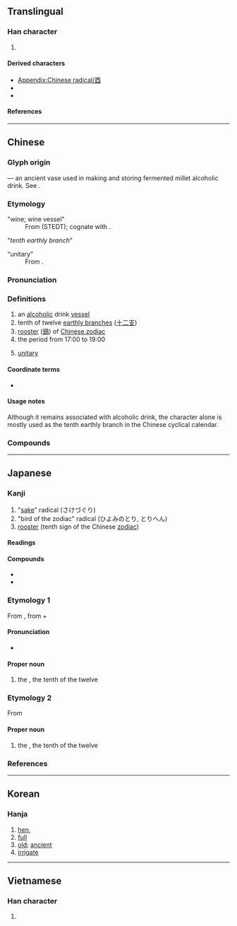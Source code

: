 {{also|丣|西}}
{{character info}}
{{character info|⾣}}
==Translingual==
{{stroke order|type=animate}}

===Han character===
{{Han char|rn=164|rad=酉|as=00|sn=7|four=10600|canj=MCWM|ids=⿴西一}}

# {{mul-kangxi radical-def}}

====Derived characters====
* [[Appendix:Chinese radical/酉]]
* {{l|mul|[[𫢞]], [[唒]], [[𡜳]], [[𢭳]], [[𬌲]], [[逎]], [[𣁹]], [[梄]], [[𥙫]], [[𥆺]], [[𥟁]], [[綇]]([[𦈋]]), [[𧣮]], [[𨁪]], [[輏]], [[𩳜]], [[鯂]]}}
* {{l|mul|[[𫹉]], [[𡷾]], [[莤]], [[蒏]], [[𥭛]], [[𩭓]], [[𠩚]], [[庮]], [[㾞]], [[槱]], [[歠]], [[𠥤]]}}

====References====
{{Han ref|kx=1280.020|dkj=39763|dj=1778.360|hdz=63572.010|uh=9149}}

----

==Chinese==
{{zh-forms|alt=丣}}

===Glyph origin===
{{Han etym}}
{{liushu|p}} — an ancient vase used in making and storing fermented millet alcoholic drink. See {{zh-l|*酒}}.

===Etymology===
;"wine; wine vessel"
: From {{inh|zh|sit-pro|*jəw||liquor}} (STEDT); cognate with {{och-l|酒|wine}}.

; "''tenth earthly branch''"
: {{rfe|zh|Norman 1985, Ferlus 2013}}

;“unitary”
:From {{bor|zh|en|unitary|'''u'''nitary}}.

===Pronunciation===
{{zh-pron
|m=yǒu
|c=jau5
|h=pfs=yû
|mn=iú
|w=3hhieu
|mc=y
|oc=y
|cat=n,a
}}

===Definitions===
{{zh-hanzi}}

# an [[alcoholic]] drink [[vessel]]
# tenth of twelve [[earthly branch]]es ([[十二支]])
# [[rooster]] ([[鷄]]) of [[W:Chinese zodiac|Chinese zodiac]]
# the period from 17:00 to 19:00
# {{lb|zh|mathematics}} [[unitary]]

====Coordinate terms====
* {{list:earthly branches/zh}}

====Usage notes====
Although it remains associated with alcoholic drink, the character alone is mostly used as the tenth earthly branch in the Chinese cyclical calendar.

===Compounds===
{{zh-der|三酉|卯酉|卯酉參辰|卯酉子午|參辰卯酉|子午卯酉|才貫二酉|書畫卯酉|書通二酉|酉字牌|酉時|酉陽雜俎|鬼酉上車|酉群}}

----

==Japanese==

===Kanji===
{{ja-kanji|grade=n|rs=酉00}}

# "[[sake]]" radical (さけづぐり)
# "bird of the zodiac" radical (ひよみのとり, とりへん)
# [[rooster]] (tenth sign of the Chinese [[zodiac]])

====Readings====
{{ja-readings
|goon=ゆ
|kanon=ゆう<いう
|kun=とり-
|nanori=なが, みのる
}}

====Compounds====
* {{ja-r|卯酉線|ぼうゆうせん}}
* {{ja-r|酉年|とりどし}}

===Etymology 1===
{{ja-kanjitab|とり|yomi=k}}
{{wp|lang=ja}}
From {{m|ja|鶏|tr=niwatori, tori||[[chicken]]}}, from {{m|ja|庭|tr=niwa||[[garden]]}} + {{m|ja|鳥|tr=tori||[[bird]]}}

====Pronunciation====
{{ja-pron|acc=0|y=k|とり}}
* {{hmp|ja|sort=とり|鳥|鶏}}

====Proper noun====
{{ja-pos|proper|とり}}

# the {{w|Rooster (zodiac)|Rooster}}, the tenth of the twelve {{w|Earthly Branches}}

===Etymology 2===
{{ja-kanjitab|ゆう|yomi=o}}
From {{der|ja|ltc|酉|tr=yuw<sup>X</sup>|sort=ゆう}}

====Proper noun====
{{ja-pos|proper|ゆう|hhira=いう}}

# the {{w|Rooster (zodiac)|Rooster}}, the tenth of the twelve {{w|Earthly Branches}}

===References===
{{ja-kref
|jis=4653
|ku=3851
|shift=93D1
|euc=C6D3
|freq=2468
|nelson=4775
|newnelson=6157
|halpern=3544
|kld=2207
|heisig=1427
|tuttle=2254
}}

{{cln|ja|words with multiple readings}}
{{topics|ja|Earthly branches|sort=とり}}

----

==Korean==

===Hanja===
{{ko-hanja/new|[[닭]]/[[열째]] [[지지]]|유}}

# [[hen]],
# [[full]]
# [[old]]; [[ancient]]
# [[irrigate]]

----

==Vietnamese==

===Han character===
{{vi-readings|reading=[[dấu]], [[dậu]], [[giấu]], [[giậu]]|rs=酉00}}

# {{rfdef|vi|sort=酉00}}

[[Category:CJKV radicals| ]]